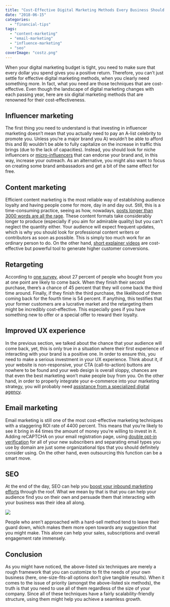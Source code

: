 ```yaml
---
title: "Cost-Effective Digital Marketing Methods Every Business Should Adopt"
date: "2018-06-15"
categories: 
  - "financial-tips"
tags: 
  - "content-marketing"
  - "email-marketing"
  - "influence-marketing"
  - "seo"
coverImage: "costz.png"
---
```


When your digital marketing budget is tight, you need to make sure that every dollar you spend gives you a positive return. Therefore, you can’t just settle for effective digital marketing methods, when you clearly need something more. In fact, what you need are those techniques that are cost-effective. Even though the landscape of digital marketing changes with each passing year, here are six digital marketing methods that are renowned for their cost-effectiveness.

## Influencer marketing

The first thing you need to understand is that investing in influencer marketing doesn’t mean that you actually need to pay an A-list celebrity to promote you. Unless you’re a major brand you A) wouldn’t be able to afford this and B) wouldn’t be able to fully capitalize on the increase in traffic this brings (due to the lack of capacities). Instead, you should look for niche influencers or [micro-influencers](https://www.velocenetwork.com/influencer-marketing/3-undeniable-benefits-of-working-with-micro-influencers/) that can endorse your brand and, in this way, increase your outreach. As an alternative, you might also want to focus on creating some brand ambassadors and get a bit of the same effect for free.

## Content marketing

Efficient content marketing is the most reliable way of establishing audience loyalty and having people come for more, day in and day out. Still, this is a time-consuming practice, seeing as how, nowadays, [posts longer than 3000 words are all the rage](https://neilpatel.com/blog/why-you-need-to-create-evergreen-long-form-content-and-how-to-produce-it/). These content formats take considerably longer to produce (especially if you aim for admirable quality) but you can’t neglect the quantity either. Your audience will expect frequent updates, which is why you should look for professional content writers or contributors as soon as possible. This is simply too much work for an ordinary person to do. On the other hand, [short explainer videos](https://jumpanzee.com/blog/2017/02/23/whats-really-cheap-explainer-video/) are cost-effective but powerful tool to generate higher customer conversions. 

## Retargeting

According to [one survey](https://blog.smile.io/repeat-customers-profitable-stats-to-prove), about 27 percent of people who bought from you at one point are likely to come back. When they finish their second purchase, there’s a chance of 45 percent that they will come back the third time around. Finally, if they finish the third purchase, the likelihood of them coming back for the fourth time is 54 percent. If anything, this testifies that your former customers are a lucrative market and the retargeting them might be incredibly cost-effective. This especially goes if you have something new to offer or a special offer to reward their loyalty.

## Improved UX experience

In the previous section, we talked about the chance that your audience will come back, yet, this is only true in a situation where their first experience of interacting with your brand is a positive one. In order to ensure this, you need to make a serious investment in your UX experience. Think about it, if your website is non-responsive, your CTA (call-to-action) buttons are nowhere to be found and your web design is overall sloppy, chances are that even the best marketing won’t make people buy from you. On the other hand, in order to properly integrate your e-commerce into your marketing strategy, you will probably need [assistance from a specialized digital agency](http://www.mindarc.com.au/).

## Email marketing

Email marketing is still one of the most cost-effective marketing techniques with a staggering ROI rate of 4400 percent. This means that you’re likely to see it bring in 44 times the amount of money you’re willing to invest in it. Adding reCAPTCHA on your email registration page, using [double opt-in verification](https://sumo.com/stories/double-opt-in-emails) for all of your new subscribers and separating email types you use by domain are just some organizational tips that you should definitely consider using. On the other hand, even outsourcing this function can be a smart move.

## SEO

At the end of the day, SEO can help you [boost your inbound marketing efforts](https://digitalmarketinginstitute.com/blog/2017-7-5-3-ways-to-incorporate-seo-into-inbound-marketing-from-the-start) through the roof. What we mean by that is that you can help your audience find you on their own and persuade them that interacting with your business was their idea all along.

![](images/ogkaF75.jpg)

People who aren’t approached with a hard-sell method tend to leave their guard down, which makes them more open towards any suggestion that you might make. This alone can help your sales, subscriptions and overall engagement rate immensely.

## Conclusion

As you might have noticed, the above-listed six techniques are merely a rough framework that you can customize to fit the needs of your own business (here, one-size-fits-all options don’t give tangible results). When it comes to the issue of priority (amongst the above-listed six methods), the truth is that you need to use all of them regardless of the size of your company. Since all of these techniques have a fairly scalability-friendly structure, using them might help you achieve a seamless growth.
